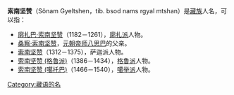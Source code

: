 '''索南坚赞'''（Sönam Gyeltshen，tib. bsod nams rgyal mtshan）是[[藏族|藏族]]人名，可以指：
*[[廓扎巴·索南坚赞|廓扎巴·索南坚赞]]（1182－1261），[[廓扎派|廓扎派]]人物。
*[[桑察·索南坚赞|桑察·索南坚赞]]，[[元朝|元朝]][[帝师|帝师]][[八思巴|八思巴]]的父亲。
*[[索南坚赞|索南坚赞]]（1312－1375），萨迦派人物。
*[[索南坚赞_(格鲁派)|索南坚赞 (格鲁派)]]（1386－1434），[[格鲁派|格鲁派]]人物。
*[[索南坚赞_(噶托巴)|索南坚赞 (噶托巴)]]（1466－1540），[[噶举派|噶举派]]人物。

{{Disambiguation|Cat=四字人名译名消歧义}}
[[Category:藏语的名|Category:藏语的名]]